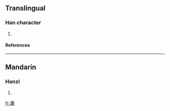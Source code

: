==Translingual==
===Han character===
{{Han char|rn=85|rad=水|as=20|sn=23|four=3712<sub>0</sub>|canj=水日弓十 (EANJ)}}
# {{defn|Han|sort=水20}}
====References====
{{Han ref|kx=0663.310|dkj=18793|dj=1072.190|hdz=31797.060|uh=705B|ud=28763|bh=F7E4|bd=63460}}

----
==Mandarin==
===Hanzi===
{{cmn-hanzi|pin=[[chǎn]] ([[chan3]])|wg=[[ch'an3|ch'an<sup>3</sup>]]}}
# {{defn|Mandarin}}

[[fr:灛]]